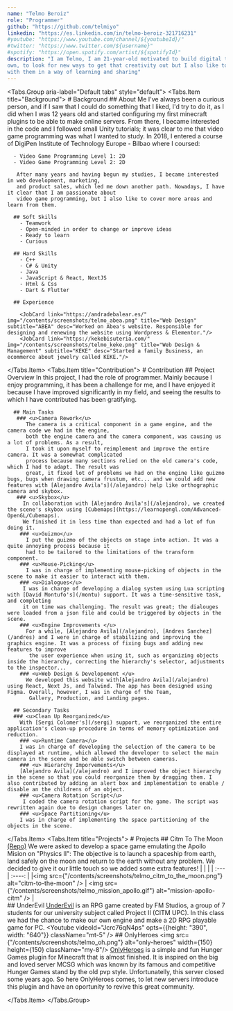 ---
name: "Telmo Beroiz"
role: "Programmer"
github: "https://github.com/telmiyo"
linkedin: "https://es.linkedin.com/in/telmo-beroiz-321716231"
#youtube: "https://www.youtube.com/channel/${youtubeId}/"
#twitter: "https://www.twitter.com/${username}"
#spotify: "https://open.spotify.com/artist/${spotifyId}"
description: "I am Telmo, I am 21-year-old motivated to build digital things based on my own creativity. I like to learn on my
own, to look for new ways to get that creativity out but I also like to share my ideas with other people and work
with them in a way of learning and sharing"
---

<Tabs.Group aria-label="Default tabs" style="default">
  <Tabs.Item title="Background">
    # Background
      ## About Me
       I've always been a curious person, and if I saw that I could do something that I liked, 
       I'd try to do it, as I did when I was 12 years old and started configuring my first minecraft 
       plugins to be able to make online servers. From there, I became interested in the code and I followed 
       small Unity tutorials; it was clear to me that video game programming was what I wanted to study. 
       In 2018, I entered a course of DigiPen Institute of Technology Europe - Bilbao where I coursed:
      
      - Video Game Programming Level 1: 2D
      - Video Game Programming Level 2: 2D 
       
       After many years and having begun my studies, I became interested in web development, marketing, 
       and product sales, which led me down another path. Nowadays, I have it clear that I am passionate about 
       video game programming, but I also like to cover more areas and learn from them.
      
      ## Soft Skills
        - Teamwork
        - Open-minded in order to change or improve ideas
        - Ready to learn
        - Curious

      ## Hard Skills
        - C++
        - C# & Unity
        - Java
        - JavaScript & React, NextJS
        - Html & Css
        - Dart & Flutter

      ## Experience

        <JobCard link="https://andradebalear.es/" img="/contents/screenshots/telmo_abea.png" title="Web Design" subtitle="ABEA" desc="Worked on Abea's website. Responsible for designing and renewing the website using Wordpress & Elementor."/>
        <JobCard link="https://kekebisuteria.com/" img="/contents/screenshots/telmo_keke.png" title="Web Design & Management" subtitle="KEKE" desc="Started a family Business, an ecommerce about jewelry called KEKE."/>

  </Tabs.Item>
  <Tabs.Item title="Contribution">
    # Contribution
      ## Project Overview
        In this project, I had the role of programmer. Mainly because I enjoy programming,
         it has been a challenge for me, and I have enjoyed it because I have improved significantly 
         in my field, and seeing the results to which I have contributed has been gratifying.

      ## Main Tasks
       ### <u>Camera Rework</u>
          The camera is a critical component in a game engine, and the camera code we had in the engine,
          both the engine camera and the camera component, was causing us a lot of problems. As a result,
          I took it upon myself to reimplement and improve the entire camera. It was a somewhat complicated
          process because many sections relied on the old camera's code, which I had to adapt. The result was
          great, it fixed lot of problems we had on the engine like guizmo bugs, bugs when drawing camera frustum, etc... and we could add new features with [Alejandro Avila's](/alejandro) help like orthographic camera and skybox.
       ### <u>Skybox</u>
         In collaboration with [Alejandro Avila's](/alejandro), we created the scene's skybox using [Cubemaps](https://learnopengl.com/Advanced-OpenGL/Cubemaps).
         We finished it in less time than expected and had a lot of fun doing it.
        ### <u>Guizmo</u>
          I put the guizmo of the objects on stage into action. It was a quite annoying process because it
          had to be tailored to the limitations of the transform component.
        ### <u>Mouse-Picking</u>
          I was in charge of implementing mouse-picking of objects in the scene to make it easier to interact with them.
        ### <u>Dialogues</u>
         I was in charge of developing a dialog system using Lua scripting with [David Montufo's](/montu) support. It was a time-sensitive task, and completing
         it on time was challenging. The result was great; the dialouges were loaded from a json file and could be triggered by objects in the scene.
        ### <u>Engine Improvements </u>
          For a while, [Alejandro Avila](/alejandro), [Andres Sanchez](/andres) and I were in charge of stabilizing and improving the graphics engine. It was a process of fixing bugs and adding new features to improve
           the user experience when using it, such as organizing objects inside the hierarchy, correcting the hierarchy's selector, adjustments to the inspector...
        ### <u>Web Design & Developement </u>
          We developed this website with[Alejandro Avila](/alejandro) using React, Next Js, and Talwind. The app has been designed using Figma. Overall, however, I was in charge of the Team,
           Gallery, Production, and Landing pages.

      ## Secondary Tasks
      ### <u>Clean Up Reorganized</u>
        With [Sergi Colomer's](/sergi) support, we reorganized the entire application's clean-up procedure in terms of memory optimization and reduction.
        ### <u>Runtime Camera</u>
        I was in charge of developing the selection of the camera to be displayed at runtime, which allowed the developer to select the main camera in the scene and be able switch between cameras.
        ### <u> Hierarchy Imporvements</u>
        [Alejandro Avila](/alejandro) and I improved the object hierarchy in the scene so that you could reorganize them by dragging them. I also contributed by adding an alert box and implementation to enable / disable an the childrens of an object.
        ### <u>Camera Rotation Script</u>
         I coded the camera rotation script for the game. The script was rewritten again due to design changes later on.
        ### <u>Space Partitioning</u>
        I was in charge of implementing the space partitioning of the objects in the scene.

  </Tabs.Item>
  <Tabs.Item title="Projects">
     # Projects
      ## Citm To The Moon
       [(Repo)](https://github.com/OCA99/Physics-Apolo) We were asked to develop a space game emulating the Apollo Mision on "Physics II": The objective is to launch a spaceship from earth, 
        land safely on the moon and return to the earth without any problem. We decided to give it our little touch so we added some extra features!
|  |  | 
| :--- | :----: |
|<img src={"/contents/screenshots/telmo_citm_to_the_moon.png"} alt="citm-to-the-moon" />    |  <img src={"/contents/screenshots/telmo_mission_apollo.gif"} alt="mission-apollo-citm" />    |  
      ## UnderEvil
       [UnderEvil](https://github.com/AitorAlvarez17/Project2-RPG) is an RPG game created by FM Studios, a group of 7 students for our
        university subject called Project II (CITM UPC). In this class we had the chance
        to make our own engine and make a 2D RPG playable game for PC.
        <Youtube videoId="Jcrc76qN4ps" opts={{height: "390", width: "640"}} className="mt-5" />
      ## OnlyHeroes
        <img src={"/contents/screenshots/telmo_oh.png"} alt="only-heroes" width={150} height={150} className="my-8"/>
        [OnlyHeroes](https://github.com/Telmiyo/OnlyHeroes) is a simple and fun Hunger Games plugin for Minecraft that is almost finished. It is inspired on the big and loved server MCSG which was known by its famous 
        and competitive Hunger Games stand by the old pvp style. Unfortunatelly, this server closed some years ago. So here OnlyHeroes comes, to let new 
        servers introduce this plugin and have an oportunity to revive this great community.

  </Tabs.Item>
</Tabs.Group>
